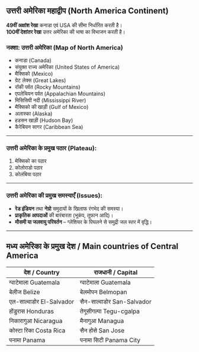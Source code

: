 ## उत्तरी अमेरिका महाद्वीप (North America Continent)

**49वीं अक्षांश रेखा** कनाडा एवं USA की सीमा निर्धारित करती है।  
**100वीं देशांतर रेखा** उत्तर अमेरिका की भाषा का विभाजन करती है।


### नक्शा: उत्तरी अमेरिका (Map of North America)

- कनाडा (Canada)
- संयुक्त राज्य अमेरिका (United States of America)
- मैक्सिको (Mexico)
- ग्रेट लेक्स (Great Lakes)
- रॉकी पर्वत (Rocky Mountains)
- एपलेचियन पर्वत (Appalachian Mountains)
- मिसिसिपी नदी (Mississippi River)
- मैक्सिको की खाड़ी (Gulf of Mexico)
- अलास्का (Alaska)
- हडसन खाड़ी (Hudson Bay)
- कैरेबियन सागर (Caribbean Sea)

---

### उत्तरी अमेरिका के प्रमुख पठार (Plateau):

1. मेक्सिको का पठार  
2. कोलोराडो पठार  
3. कोलंबिया पठार

---

### उत्तरी अमेरिका की प्रमुख समस्याएँ (Issues):

- **रेड इंडियन** तथा **नेग्रो** समुदायों के खिलाफ रंगभेद की समस्या।  
- **प्राकृतिक आपदाओं** की बारंबारता (भूकंप, तूफान आदि)।  
- **मौसमी या जलवायु परिवर्तन** – ग्लेशियर के पिघलने से समुद्री जल स्तर में वृद्धि।

---

## मध्य अमेरिका के प्रमुख देश / Main countries of Central America

| देश / Country        | राजधानी / Capital         |
|----------------------|---------------------------|
| ग्वाटेमाला Guatemala | ग्वाटेमाला Guatemala      |
| बेलीज Belize         | बेलमोपन Belmopan         |
| एल-साल्वाडोर El-Salvador | सैन-साल्वाडोर San-Salvador |
| होंडुरास Honduras     | तेगूसीगल्पा Tegu-cgalpa   |
| निकारागुआ Nicaragua  | मैनागुआ Managua          |
| कोस्टा रिका Costa Rica | सैन होसे San Jose         |
| पनामा Panama         | पनामा सिटी Panama City     |
